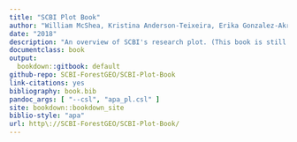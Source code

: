 ```yaml
---
title: "SCBI Plot Book"
author: "William McShea, Kristina Anderson-Teixeira, Erika Gonzalez-Akre, Stuart Davies, Alyssa Terrell, Michael Scott, Caroline Kittle, Ian McGregor"
date: "2018"
description: "An overview of SCBI's research plot. (This book is still in the process of being written. If there are any suggestions, get in contact with [GitHub](https://github.com/SCBI-ForestGEO/SCBI-Plot-Book/issues/new.)"
documentclass: book
output:
  bookdown::gitbook: default
github-repo: SCBI-ForestGEO/SCBI-Plot-Book
link-citations: yes
bibliography: book.bib
pandoc_args: [ "--csl", "apa_pl.csl" ]
site: bookdown::bookdown_site
biblio-style: "apa"
url: http\://SCBI-ForestGEO/SCBI-Plot-Book/
---
```


